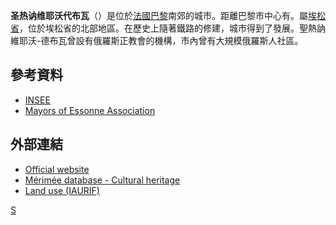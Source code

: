 {{暂定名称}}
{{Otheruses|subject=法国埃松省市镇Sainte-Geneviève-des-Bois|other=法国卢瓦雷省同名市镇|圣热讷维耶沃代布瓦 (卢瓦雷省)}}
{{Infobox French commune
|name                   = 圣热讷维耶沃代布瓦
| native name =Sainte-Geneviève-des-Bois
|map size               = 270px
|adjustable map         = Ste-Genevieve-des-Bois_map.png
|map caption            = Location (in red) within Paris inner and outer suburbs
|latitude               = 48.6369
|longitude              = 2.3403
|INSEE                  = 91549
|postal code            = 91700
|region                 = Île-de-France
|department             = Essonne
|arrondissement         = Palaiseau
|canton                 = Sainte-Geneviève-des-Bois
|intercommunality       = Val d'Orge
|mayor                  = Olivier Leonhardt
|term                   = 2008–2014
|elevation min m        = 37
|elevation max m        = 90
|area km2               = 9.27
|population             = 34725
|population date        = 2006
}}

'''圣热讷维耶沃代布瓦'''（{{lang-fr|Sainte-Geneviève-des-Bois}}）是位於[[法國|法國]][[巴黎|巴黎]]南郊的城市。距離巴黎市中心有{{unit length|km|23.5|1}}。屬[[埃松省|埃松省]]，位於埃松省的北部地區。在歷史上隨著鐵路的修建，城市得到了發展。聖熱訥維耶沃-德布瓦曾設有俄羅斯正教會的機構，市內曾有大規模俄羅斯人社區。

== 參考資料 ==
*[http://www.insee.fr/en/home/home_page.asp INSEE]{{Wayback|url=http://www.insee.fr/en/home/home_page.asp |date=20071124142010 }}
*[http://www.ume.asso.fr Mayors of Essonne Association]{{Wayback|url=http://www.ume.asso.fr/ |date=20200805015500 }} {{Fr icon}}
{{reflist}}

== 外部連結 ==
{{Commons category|Sainte-Geneviève-des-Bois (Essonne)|Sainte-Geneviève-des-Bois, Essonne}}
*[http://www.sgdb91.com Official website]{{Wayback|url=http://www.sgdb91.com/ |date=20200906023829 }} {{Fr icon}}
*[http://www.culture.gouv.fr/public/mistral/merimee_fr?ACTION=CHERCHER&FIELD_98=INSEE&VALUE_98=91549 Mérimée database - Cultural heritage]{{Wayback|url=http://www.culture.gouv.fr/public/mistral/merimee_fr?ACTION=CHERCHER&FIELD_98=INSEE&VALUE_98=91549 |date=20121022022624 }} {{Fr icon}}
*[http://www.iaurif.org/en/gis/fichescom/mos99/ficmos/mos91549.html Land use (IAURIF)]{{dead link|date=2018年1月 |bot=InternetArchiveBot |fix-attempted=yes }} {{en icon}}

{{埃松省市鎮}}

[[Category:埃松省市镇|S]]